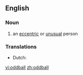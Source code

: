 ==English==

===Noun===
{{en-noun}}
# an [[eccentric]] or [[unusual]] person

===Translations===
*Dutch: {{t+|nl|kwast|}}
[[vi:oddball]]
[[zh:oddball]]